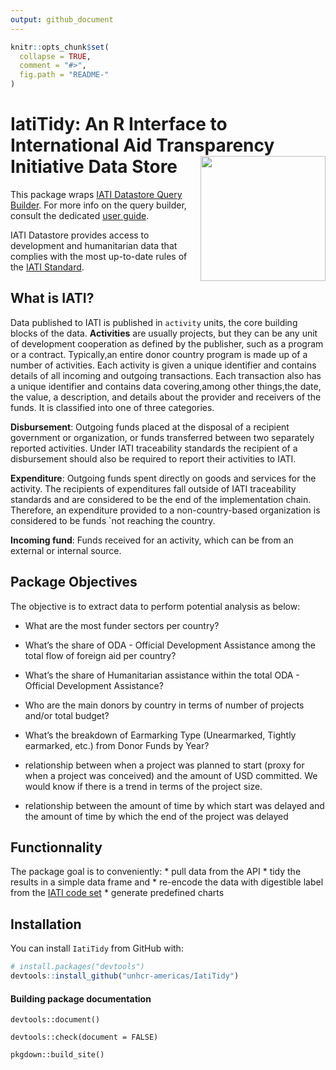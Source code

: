 ```yaml
---
output: github_document
---
```


<!-- README.md is generated from README.Rmd. Please edit that file -->

```r
knitr::opts_chunk$set(
  collapse = TRUE,
  comment = "#>",
  fig.path = "README-"
)
```

# IatiTidy: An R Interface to International Aid Transparency Initiative Data Store <img src="man/figures/iatitidy.png" width="200" align="right" />


This package wraps [IATI Datastore Query Builder](Wrapper to https://iatidatastore.iatistandard.org/querybuilder). For more info on the query builder, consult the dedicated [user guide](https://iatistandard.org/documents/10453/IATI_Datastore_Query_Builder_User_Guide.pdf).

IATI Datastore provides access to development and humanitarian data that complies with the most up-to-date rules of the [IATI Standard](https://iatistandard.org).

## What is IATI?

Data published to IATI is published in `activity` units, the core building blocks of the data. __Activities__ are usually projects, but they can be any unit of development cooperation as defined by the publisher, such as a program or a contract. Typically,an entire donor country program is made up of a number of activities. Each activity is given a unique identifier and contains details of all incoming and outgoing transactions. Each transaction also has a unique identifier and contains data covering,among other things,the date, the value, a description, and details about the provider and receivers of the funds. It is classified into one of three categories.

__Disbursement__: Outgoing funds placed at the disposal of a recipient government or organization, or funds transferred between two separately reported activities. Under IATI traceability standards the recipient of a disbursement should also be required to report their activities to IATI.

__Expenditure__: Outgoing funds spent directly on goods and services for the activity. The recipients of expenditures fall outside of IATI traceability standards and are considered to be the end of the implementation chain. Therefore, an expenditure provided to a non-country-based organization is considered to be funds `not reaching the country.

__Incoming fund__: Funds received for an activity, which can be from an external or internal source.


## Package Objectives

The objective is to extract data to perform potential analysis as below:

 * What are the most funder sectors per country?
 
 * What's the share of ODA - Official Development Assistance among the total flow of foreign aid per country?
 
  * What's the share of Humanitarian assistance within the total ODA - Official Development Assistance?

 * Who are the main donors by country in terms of number of projects and/or total budget?
 
 * What's the breakdown of Earmarking Type (Unearmarked, Tightly earmarked, etc.) from Donor Funds by Year?

 * relationship between when a project was planned to start (proxy for when a project was conceived) and the amount of USD committed. We would know if there is a trend in terms of the project size.

 * relationship between the amount of time by which start was delayed and the amount of time by which the end of the project was delayed


## Functionnality

The package goal is to conveniently:
 * pull data from the API
 * tidy the results in a simple data frame and 
 * re-encode the data with digestible label from the [IATI code set](https://iatistandard.org/en/iati-standard/203/codelists/)
 * generate predefined charts
 
## Installation

You can install `IatiTidy` from GitHub with:

```r
# install.packages("devtools")
devtools::install_github("unhcr-americas/IatiTidy")
```





#### Building package documentation 

`devtools::document()`

`devtools::check(document = FALSE)`

`pkgdown::build_site()` 
